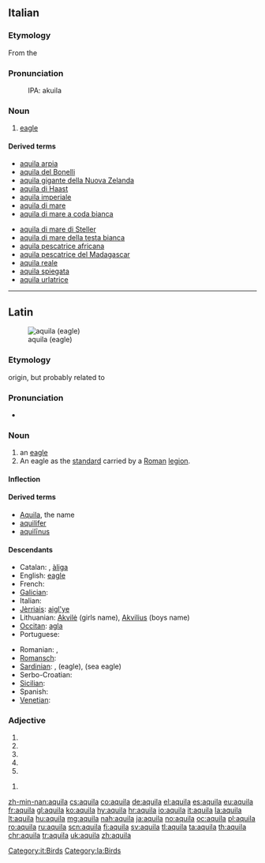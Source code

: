 {{also|Aquila}}
==Italian==

===Etymology===
From the {{etyl|la|it}} {{term|aquila|lang=la}}

===Pronunciation===
: IPA: akuila

===Noun===
{{it-noun|f|aquile}}

# [[eagle]]

====Derived terms====
{{top2}}
* [[aquila arpia]]
* [[aquila del Bonelli]]
* [[aquila gigante della Nuova Zelanda]]
* [[aquila di Haast]]
* [[aquila imperiale]]
* [[aquila di mare]]
* [[aquila di mare a coda bianca]]
{{mid2}}
* [[aquila di mare di Steller]]
* [[aquila di mare della testa bianca]]
* [[aquila pescatrice africana]]
* [[aquila pescatrice del Madagascar]]
* [[aquila reale]]
* [[aquila spiegata]]
* [[aquila urlatrice]]
{{bottom}}

[[Category:it:Birds]]

----

==Latin==
[[File:Bonelli's Eagle I IMG 3234.jpg|thumb|aquila (eagle)]]

===Etymology===
{{unk.|lang=la}} origin, but probably related to {{term|aquilus||blackish, the color of darkness|lang=la}}

===Pronunciation===
* {{a|Classical}} {{IPA|/ˈa.kʷi.la/|lang=la}}

===Noun===
{{la-noun|aquila|aquilae|aquilae|f|first}}

# an [[eagle]]
# An eagle as the [[standard]] carried by a [[Roman]] [[legion]].

====Inflection====
{{la-decl-1st|aquil}}

====Derived terms====
* [[Aquila]], the name
* [[aquilifer]]
* [[aquilinus|aquilīnus]]

====Descendants====
{{top2}}
* Catalan: {{l/ca|àguila}}, [[àliga]]
* English: [[eagle]]
* French: {{l/fr|aigle}}
* [[Galician]]: {{l|gl|aguia}}
* Italian: {{l|it|aquila}}
* [[Jèrriais]]: [[aigl'ye]]
* Lithuanian: [[Akvilė]] (girls name), [[Akvilius]] (boys name)
* [[Occitan]]: [[agla]]
* Portuguese: {{l/pt|águia}}
{{mid2}}
* Romanian: {{l|ro|aceră}}, {{l|ro|acvilă}}
* [[Romansch]]: {{l|rm|evla}}
* [[Sardinian]]: {{l|sc|àbbila}}, {{l|sc|àchili}} (eagle), {{l|sc|achiliera}} (sea eagle)
* Serbo-Croatian: {{l|sh|ȃkvila}}
* [[Sicilian]]: {{l|scn|àcula}}
* Spanish: {{l/es|águila}}
* [[Venetian]]: {{l|vec|àquiła}}
{{bottom}}

===Adjective===
{{la-adj-form|aquila}}

# {{inflection of|aquilus||nom|f|s|lang=la}}
# {{inflection of|aquilus||nom|n|p|lang=la}}
# {{inflection of|aquilus||acc|n|p|lang=la}}
# {{inflection of|aquilus||voc|f|s|lang=la}}
# {{inflection of|aquilus||voc|n|p|lang=la}}

{{la-adj-form|aquilā}}

# {{inflection of|aquilus||abl|f|s|lang=la}}

[[Category:la:Birds]]

[[zh-min-nan:aquila]]
[[cs:aquila]]
[[co:aquila]]
[[de:aquila]]
[[el:aquila]]
[[es:aquila]]
[[eu:aquila]]
[[fr:aquila]]
[[gl:aquila]]
[[ko:aquila]]
[[hy:aquila]]
[[hr:aquila]]
[[io:aquila]]
[[it:aquila]]
[[la:aquila]]
[[lt:aquila]]
[[hu:aquila]]
[[mg:aquila]]
[[nah:aquila]]
[[ja:aquila]]
[[no:aquila]]
[[oc:aquila]]
[[pl:aquila]]
[[ro:aquila]]
[[ru:aquila]]
[[scn:aquila]]
[[fi:aquila]]
[[sv:aquila]]
[[tl:aquila]]
[[ta:aquila]]
[[th:aquila]]
[[chr:aquila]]
[[tr:aquila]]
[[uk:aquila]]
[[zh:aquila]]